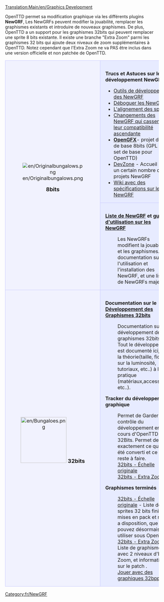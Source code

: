 [[Translation:Main/en/Graphics Development]]

OpenTTD permet sa modification graphique via les différents plugins '''NewGRF''', Les NewGRFs peuvent modifier la jouabilité, remplacer les graphismes existants et introduire de nouveaux graphismes. De plus, OpenTTD a un support pour les graphismes 32bits qui peuvent remplacer une sprite 8 bits existante. Il existe une branche "Extra Zoom" parmi les graphismes 32 bits qui ajoute deux niveaux de zoom supplémentaires à OpenTTD. Notez cependant que l'Extra Zoom ne va PAS être inclus dans une version officielle et non patchée de OpenTTD.

{| 
|-
|align="center" rowspan="2" style="background-color: #f1f2fe; border: 1px solid #c7c8fe; margin: 0; padding: 1em 1em 0em 1em;"|
[[File:en/Originalbungalows.png]]
   
<font size="4">'''8bits'''</font>


|style="background-color: #e7ebff; border: 1px solid #c7c8fe; margin: 0; padding: 1em 1em 0em 1em;"|
<font size="3">'''Trucs et Astuces sur le développement NewGRF'''</font>
*[[Main/fr/Outils de développement des NewGRF|Outils de développement des NewGRF]]
*[[Main/fr/Débogage de NewGRF|Déboguer les NewGRFs]]
*[[Main/fr/Alignement|L'alignement des sprites]]
*[[Main/fr/Incompatibilité NewGRF|Changements des NewGRF qui cassent leur compatibilité ascendante]]
*'''[[Main/fr/LisezMoi OpenGFX|OpenGFX]] '''- projet de set de base 8bits  (GPL v2 - set de base pour OpenTTD)
*[http://dev.openttdcoop.org/projects DevZone] - Accueil pour un certain nombre de projets NewGRF
*[http://wiki.ttdpatch.net/tiki-index.php?page=NewGraphicsSpecs Wiki avec des spécifications sur les NewGRF]
|-
|style="background-color: #e7ebff; border: 1px solid #c7c8fe; margin: 0; padding: 1em 1em 0em 1em;"|
<font size="3">'''[[Main/fr/Liste NewGRF|Liste de NewGRF]] et [[Main/fr/NewGRF|guide d'utilisation sur les NewGRF]]'''</font>
:Les NewGRFs modifient la jouabilité et les graphismes.La documentation sur l'utilisation et l'installation des NewGRF, et une liste de NewGRFs majeurs.


|-
|align="center" style="background-color: #f1f2fe; border: 1px solid #c7c8fe; margin: 0; padding: 1em 1em 0em 1em;"|

[[File:en/Bungaloes.png|150px]]
<font size="4">'''32bits'''</font>
|style="background-color: #e7ebff; border: 1px solid #c7c8fe; margin: 0; padding: 1em 1em 0em 1em;"|
<font size="3">'''Documentation sur le [[Main/fr/Développement de graphismes 32bits|Développement des Graphismes 32bits]] '''</font>

:Documentation sur le développement des graphismes 32bits. Tout le développement est documenté ici, de la théorie(taille, fiche sur la luminosité, tutoriaux, etc..) à la pratique (matériaux,accessoires etc..).


<font size="3">'''Tracker du développement graphique'''</font>

:Permet de Garder le contrôle du développement en cours d'OpenTTD 32Bits. Permet de voir exactement ce qui a été converti et ce qui reste à faire.
:[[Main/fr/Tracker de développement graphique 32 bits|32bits - Échelle originale]]
:[[Main/fr/Traqueur de développement de graphismes 32bpp (zoom extra)|32bits - Extra Zoom]]

<font size="3">'''Graphismes terminés'''</font>

:[[Main/fr/Liste des tars 32bpp téléchargeables|32bits - Échelle originale]] - Liste de sprites 32 bits finies, mises en pack et mises a disposition, que vous pouvez désormais utiliser sous OpenTTD.
:[[Main/fr/Niveaux de zoom extra 32bpp|32bits - Extra Zoom]] - Liste de graphismes avec 2 niveaux d'Extra Zoom, et informations sur le patch .
:[[Main/fr/Jeu avec des graphiques 32bpp|Jouer avec des graphiques 32bpp]]!
|}

[[Category:fr/NewGRF]]